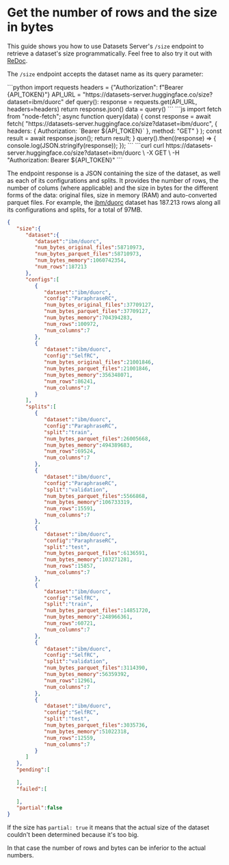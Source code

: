# Get the number of rows and the size in bytes

This guide shows you how to use Datasets Server's `/size` endpoint to retrieve a dataset's size programmatically. Feel free to also try it out with [ReDoc](https://redocly.github.io/redoc/?url=https://datasets-server.huggingface.co/openapi.json#operation/getSize).

The `/size` endpoint accepts the dataset name as its query parameter:

<inferencesnippet>
<python>
```python
import requests
headers = {"Authorization": f"Bearer {API_TOKEN}"}
API_URL = "https://datasets-server.huggingface.co/size?dataset=ibm/duorc"
def query():
    response = requests.get(API_URL, headers=headers)
    return response.json()
data = query()
```
</python>
<js>
```js
import fetch from "node-fetch";
async function query(data) {
    const response = await fetch(
        "https://datasets-server.huggingface.co/size?dataset=ibm/duorc",
        {
            headers: { Authorization: `Bearer ${API_TOKEN}` },
            method: "GET"
        }
    );
    const result = await response.json();
    return result;
}
query().then((response) => {
    console.log(JSON.stringify(response));
});
```
</js>
<curl>
```curl
curl https://datasets-server.huggingface.co/size?dataset=ibm/duorc \
        -X GET \
        -H "Authorization: Bearer ${API_TOKEN}"
```
</curl>
</inferencesnippet>

The endpoint response is a JSON containing the size of the dataset, as well as each of its configurations and splits. It provides the number of rows, the number of colums (where applicable) and the size in bytes for the different forms of the data: original files, size in memory (RAM) and auto-converted parquet files. For example, the [ibm/duorc](https://huggingface.co/datasets/ibm/duorc) dataset has 187.213 rows along all its configurations and splits, for a total of 97MB.

```json
{
   "size":{
      "dataset":{
         "dataset":"ibm/duorc",
         "num_bytes_original_files":58710973,
         "num_bytes_parquet_files":58710973,
         "num_bytes_memory":1060742354,
         "num_rows":187213
      },
      "configs":[
         {
            "dataset":"ibm/duorc",
            "config":"ParaphraseRC",
            "num_bytes_original_files":37709127,
            "num_bytes_parquet_files":37709127,
            "num_bytes_memory":704394283,
            "num_rows":100972,
            "num_columns":7
         },
         {
            "dataset":"ibm/duorc",
            "config":"SelfRC",
            "num_bytes_original_files":21001846,
            "num_bytes_parquet_files":21001846,
            "num_bytes_memory":356348071,
            "num_rows":86241,
            "num_columns":7
         }
      ],
      "splits":[
         {
            "dataset":"ibm/duorc",
            "config":"ParaphraseRC",
            "split":"train",
            "num_bytes_parquet_files":26005668,
            "num_bytes_memory":494389683,
            "num_rows":69524,
            "num_columns":7
         },
         {
            "dataset":"ibm/duorc",
            "config":"ParaphraseRC",
            "split":"validation",
            "num_bytes_parquet_files":5566868,
            "num_bytes_memory":106733319,
            "num_rows":15591,
            "num_columns":7
         },
         {
            "dataset":"ibm/duorc",
            "config":"ParaphraseRC",
            "split":"test",
            "num_bytes_parquet_files":6136591,
            "num_bytes_memory":103271281,
            "num_rows":15857,
            "num_columns":7
         },
         {
            "dataset":"ibm/duorc",
            "config":"SelfRC",
            "split":"train",
            "num_bytes_parquet_files":14851720,
            "num_bytes_memory":248966361,
            "num_rows":60721,
            "num_columns":7
         },
         {
            "dataset":"ibm/duorc",
            "config":"SelfRC",
            "split":"validation",
            "num_bytes_parquet_files":3114390,
            "num_bytes_memory":56359392,
            "num_rows":12961,
            "num_columns":7
         },
         {
            "dataset":"ibm/duorc",
            "config":"SelfRC",
            "split":"test",
            "num_bytes_parquet_files":3035736,
            "num_bytes_memory":51022318,
            "num_rows":12559,
            "num_columns":7
         }
      ]
   },
   "pending":[
      
   ],
   "failed":[
      
   ],
   "partial":false
}
```

If the size has `partial: true` it means that the actual size of the dataset couldn't been determined because it's too big.

In that case the number of rows and bytes can be inferior to the actual numbers.
